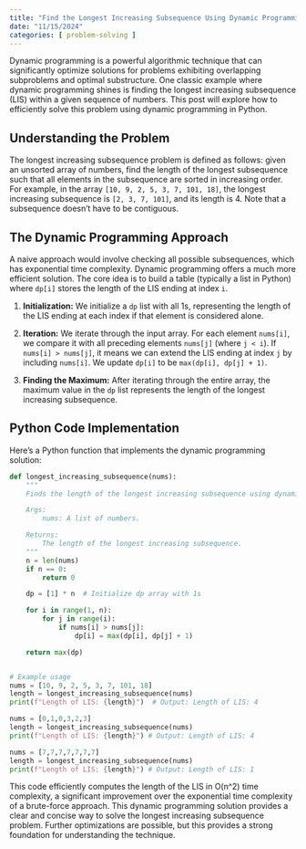 ```yaml
---
title: "Find the Longest Increasing Subsequence Using Dynamic Programming"
date: "11/15/2024"
categories: [ problem-solving ]
---
```


Dynamic programming is a powerful algorithmic technique that can significantly optimize solutions for problems exhibiting overlapping subproblems and optimal substructure.  One classic example where dynamic programming shines is finding the longest increasing subsequence (LIS) within a given sequence of numbers.  This post will explore how to efficiently solve this problem using dynamic programming in Python.

## Understanding the Problem

The longest increasing subsequence problem is defined as follows: given an unsorted array of numbers, find the length of the longest subsequence such that all elements in the subsequence are sorted in increasing order.  For example, in the array `[10, 9, 2, 5, 3, 7, 101, 18]`, the longest increasing subsequence is `[2, 3, 7, 101]`, and its length is 4.  Note that a subsequence doesn't have to be contiguous.

## The Dynamic Programming Approach

A naive approach would involve checking all possible subsequences, which has exponential time complexity.  Dynamic programming offers a much more efficient solution.  The core idea is to build a table (typically a list in Python) where `dp[i]` stores the length of the LIS ending at index `i`.

1. **Initialization:** We initialize a `dp` list with all 1s, representing the length of the LIS ending at each index if that element is considered alone.

2. **Iteration:** We iterate through the input array. For each element `nums[i]`, we compare it with all preceding elements `nums[j]` (where `j < i`). If `nums[i] > nums[j]`, it means we can extend the LIS ending at index `j` by including `nums[i]`.  We update `dp[i]` to be `max(dp[i], dp[j] + 1)`.

3. **Finding the Maximum:** After iterating through the entire array, the maximum value in the `dp` list represents the length of the longest increasing subsequence.


## Python Code Implementation

Here's a Python function that implements the dynamic programming solution:

```python
def longest_increasing_subsequence(nums):
    """
    Finds the length of the longest increasing subsequence using dynamic programming.

    Args:
        nums: A list of numbers.

    Returns:
        The length of the longest increasing subsequence.
    """
    n = len(nums)
    if n == 0:
        return 0

    dp = [1] * n  # Initialize dp array with 1s

    for i in range(1, n):
        for j in range(i):
            if nums[i] > nums[j]:
                dp[i] = max(dp[i], dp[j] + 1)

    return max(dp)


# Example usage
nums = [10, 9, 2, 5, 3, 7, 101, 18]
length = longest_increasing_subsequence(nums)
print(f"Length of LIS: {length}")  # Output: Length of LIS: 4

nums = [0,1,0,3,2,3]
length = longest_increasing_subsequence(nums)
print(f"Length of LIS: {length}") # Output: Length of LIS: 4

nums = [7,7,7,7,7,7,7]
length = longest_increasing_subsequence(nums)
print(f"Length of LIS: {length}") # Output: Length of LIS: 1
```

This code efficiently computes the length of the LIS in O(n^2) time complexity, a significant improvement over the exponential time complexity of a brute-force approach.  This dynamic programming solution provides a clear and concise way to solve the longest increasing subsequence problem.  Further optimizations are possible, but this provides a strong foundation for understanding the technique.

